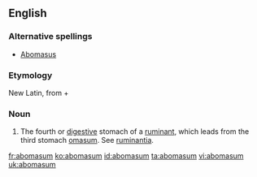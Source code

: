==English==

===Alternative spellings===
* [[Abomasus]]

===Etymology===
New Latin, from {{L.}} {{term|ab|lang=la}} + {{term|omasum|omāsum|lang=la}}

===Noun===
{{en-noun|pl=abomasa|pl2=abomasums}}

# {{anatomy}} The fourth or [[digestive]] stomach of a [[ruminant]], which leads from the third stomach [[omasum]].  See [[ruminantia]].

[[fr:abomasum]]
[[ko:abomasum]]
[[id:abomasum]]
[[ta:abomasum]]
[[vi:abomasum]]
[[uk:abomasum]]